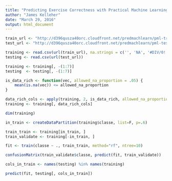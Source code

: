 ```yaml
---
title: "Predicting Exercise Correctness with Practical Machine Learning"
author: "James Kelleher"
date: "March 29, 2016"
output: html_document
---
```



```r

train_url <- "http://d396qusza40orc.cloudfront.net/predmachlearn/pml-training.csv"
test_url <- "http://d396qusza40orc.cloudfront.net/predmachlearn/pml-testing.csv"

training <- read.csv(url(train_url), na.strings = c('', 'NA', '#DIV/0!'))
testing <- read.csv(url(test_url))

training <- training[, -(1:7)]
testing  <- testing[, -(1:7)]

is_data_rich <- function(vec, allowed_na_proportion = .05) {
    mean(is.na(vec)) <= allowed_na_proportion
}

data_rich_cols <- apply(training, 2, is_data_rich, allowed_na_proportion = 0)
training <- training[, data_rich_cols]

dim(training)

in_train <- createDataPartition(training$classe, list=F, p=.6)

train_train <- training[in_train, ]
train_validate <- training[-in_train, ]

fit <- train(classe ~ ., train_train, method="rf", ntree=10)

confusionMatrix(train_validate$classe, predict(fit, train_validate))

cols_in_train <- names(testing) %in% names(training)

predict(fit, testing[, cols_in_train])
```
